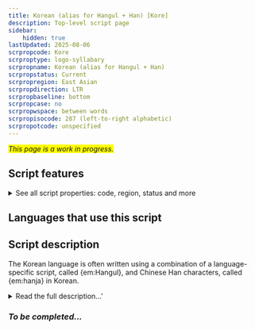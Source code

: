 ```yaml
---
title: Korean (alias for Hangul + Han) [Kore]
description: Top-level script page
sidebar:
    hidden: true
lastUpdated: 2025-08-06
scrpropcode: Kore
scrproptype: logo-syllabary
scrpropname: Korean (alias for Hangul + Han)
scrpropstatus: Current
scrpropregion: East Asian
scrpropdirection: LTR
scrpropbaseline: bottom
scrpropcase: no
scrpropwspace: between words
scrpropisocode: 287 (left-to-right alphabetic)
scrpropotcode: unspecified
---
```


<span style='background-color:yellow'>_This page is a work in progress._</span>


## Script features

<details>
<summary> See all script properties: code, region, status and more</summary>
<ScriptInfo />
</details>

## Languages that use this script

<WsList script='Kore' wsMax='5' />

## Script description

The Korean language is often written using a combination of a language-specific script, called {em:Hangul}, and Chinese Han characters, called {em:hanja} in Korean.

<details><summary>Read the full description...'</summary>_Not yet available._</details>

### _To be completed..._

